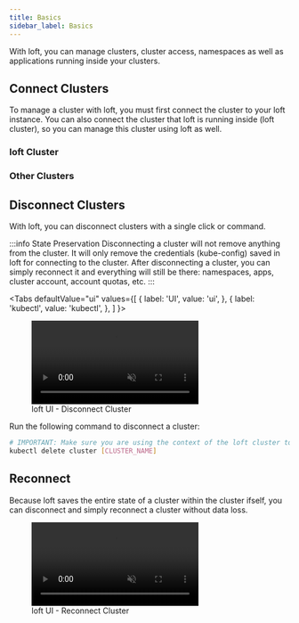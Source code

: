 ```yaml
---
title: Basics
sidebar_label: Basics
---
```



With loft, you can manage clusters, cluster access, namespaces as well as applications running inside your clusters.

## Connect Clusters
To manage a cluster with loft, you must first connect the cluster to your loft instance. You can also connect the cluster that loft is running inside (loft cluster), so you can manage this cluster using loft as well.

### loft Cluster

<ConnectLoftClusterFragment/>


### Other Clusters

<ConnectOtherClusterFragment/>


## Disconnect Clusters
With loft, you can disconnect clusters with a single click or command.

:::info State Preservation
Disconnecting a cluster will not remove anything from the cluster. It will only remove the credentials (kube-config) saved in loft for connecting to the cluster. After disconnecting a cluster, you can simply reconnect it and everything will still be there: namespaces, apps, cluster account, account quotas, etc.
:::

<Tabs
  defaultValue="ui"
  values={[
    { label: 'UI', value: 'ui', },
    { label: 'kubectl', value: 'kubectl', },
  ]
}>
<TabItem value="ui">

<figure class="frame">
  <video controls loop autoplay="true" muted>
    <source src="/docs/media/ui/clusters/disconnect-cluster.mp4" type="video/mp4" />
  </video>
  <figcaption>loft UI - Disconnect Cluster</figcaption>
</figure>

</TabItem>

<TabItem value="kubectl">

Run the following command to disconnect a cluster:
```bash
# IMPORTANT: Make sure you are using the context of the loft cluster to run this command
kubectl delete cluster [CLUSTER_NAME]
```

</TabItem>

</Tabs>


## Reconnect
Because loft saves the entire state of a cluster within the cluster ifself, you can disconnect and simply reconnect a cluster without data loss.

<figure class="frame">
  <video controls loop autoplay="true" muted>
    <source src="/docs/media/ui/clusters/reconnect-cluster.mp4" type="video/mp4" />
  </video>
  <figcaption>loft UI - Reconnect Cluster</figcaption>
</figure>
